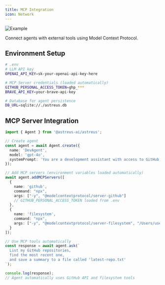 ```yaml
---
title: MCP Integration
icon: Network
---
```


![Example](/docs/example.webp)

Connect agents with external tools using Model Context Protocol.

## Environment Setup

```bash
# .env
# LLM API key
OPENAI_API_KEY=sk-your-openai-api-key-here

# MCP Server credentials (loaded automatically)
GITHUB_PERSONAL_ACCESS_TOKEN=ghp_***
BRAVE_API_KEY=your-brave-api-key

# Database for agent persistence  
DB_URL=sqlite://./astreus.db
```

## MCP Server Integration

```typescript
import { Agent } from '@astreus-ai/astreus';

// Create agent
const agent = await Agent.create({
  name: 'DevAgent',
  model: 'gpt-4o',
  systemPrompt: 'You are a development assistant with access to GitHub and filesystem.'
});

// Add MCP servers (environment variables loaded automatically)
await agent.addMCPServers([
  {
    name: 'github',
    command: "npx",
    args: ["-y", "@modelcontextprotocol/server-github"]
    // GITHUB_PERSONAL_ACCESS_TOKEN loaded from .env
  },
  {
    name: 'filesystem',
    command: "npx", 
    args: ["-y", "@modelcontextprotocol/server-filesystem", "/Users/username/Documents"]
  }
]);

// Use MCP tools automatically
const response = await agent.ask(`
  List my GitHub repositories, 
  find the most recent one,
  and save a summary to a file called 'latest-repo.txt'
`);

console.log(response);
// Agent automatically uses GitHub API and filesystem tools
```

